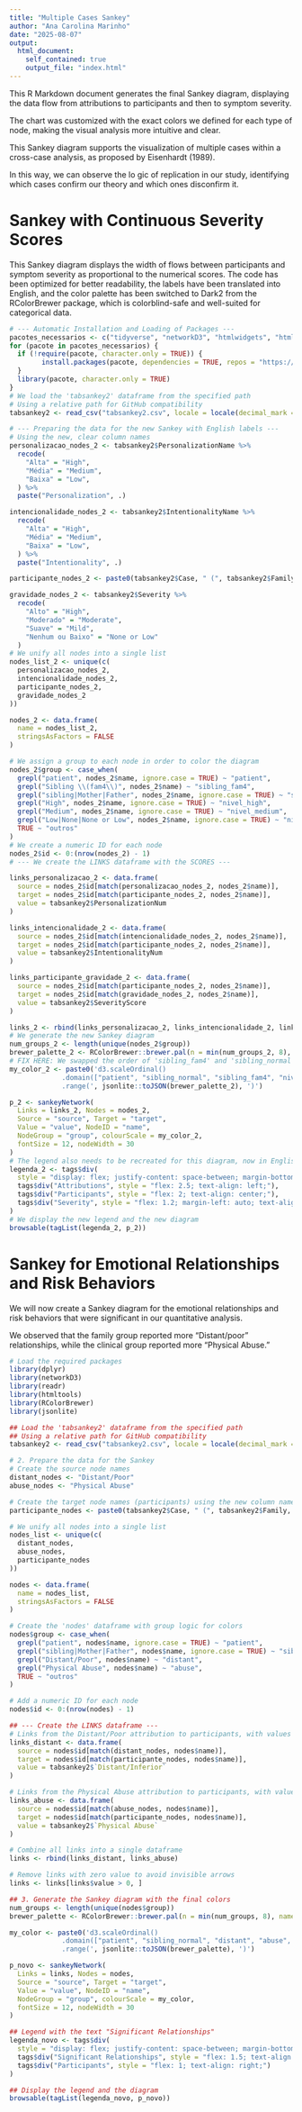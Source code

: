 ```yaml
---
title: "Multiple Cases Sankey"
author: "Ana Carolina Marinho"
date: "2025-08-07"
output:
  html_document:
    self_contained: true
    output_file: "index.html"
---
```



This R Markdown document generates the final Sankey diagram, displaying the data flow from attributions to participants and then to symptom severity.

The chart was customized with the exact colors we defined for each type of node, making the visual analysis more intuitive and clear.

This Sankey diagram supports the visualization of multiple cases within a cross-case analysis, as proposed by Eisenhardt (1989).

In this way, we can observe the lo
gic of replication in our study, identifying which cases confirm our theory and which ones disconfirm it.
 


# Sankey with Continuous Severity Scores

This Sankey diagram displays the width of flows between participants and symptom severity as proportional to the numerical scores. The code has been optimized for better readability, the labels have been translated into English, and the color palette has been switched to Dark2 from the RColorBrewer package, which is colorblind-safe and well-suited for categorical data.

```r
# --- Automatic Installation and Loading of Packages ---
pacotes_necessarios <- c("tidyverse", "networkD3", "htmlwidgets", "htmltools", "RColorBrewer", "jsonlite", "here")
for (pacote in pacotes_necessarios) {
  if (!require(pacote, character.only = TRUE)) {
        install.packages(pacote, dependencies = TRUE, repos = "https://cloud.r-project.org")
  }
  library(pacote, character.only = TRUE)
}
# We load the 'tabsankey2' dataframe from the specified path  
# Using a relative path for GitHub compatibility
tabsankey2 <- read_csv("tabsankey2.csv", locale = locale(decimal_mark = ","))

# --- Preparing the data for the new Sankey with English labels ---
# Using the new, clear column names
personalizacao_nodes_2 <- tabsankey2$PersonalizationName %>%
  recode(
    "Alta" = "High",
    "Média" = "Medium",
    "Baixa" = "Low",
  ) %>%
  paste("Personalization", .)

intencionalidade_nodes_2 <- tabsankey2$IntentionalityName %>%
  recode(
    "Alta" = "High",
    "Média" = "Medium",
    "Baixa" = "Low",
  ) %>%
  paste("Intentionality", .)

participante_nodes_2 <- paste0(tabsankey2$Case, " (", tabsankey2$Family, ")")

gravidade_nodes_2 <- tabsankey2$Severity %>%
  recode(
    "Alto" = "High",
    "Moderado" = "Moderate",
    "Suave" = "Mild",
    "Nenhum ou Baixo" = "None or Low"
  )
# We unify all nodes into a single list  
nodes_list_2 <- unique(c(
  personalizacao_nodes_2,
  intencionalidade_nodes_2,
  participante_nodes_2,
  gravidade_nodes_2
))

nodes_2 <- data.frame(
  name = nodes_list_2,
  stringsAsFactors = FALSE
)

# We assign a group to each node in order to color the diagram
nodes_2$group <- case_when(
  grepl("patient", nodes_2$name, ignore.case = TRUE) ~ "patient",
  grepl("Sibling \\(fam4\\)", nodes_2$name) ~ "sibling_fam4",
  grepl("sibling|Mother|Father", nodes_2$name, ignore.case = TRUE) ~ "sibling_normal",
  grepl("High", nodes_2$name, ignore.case = TRUE) ~ "nivel_high",
  grepl("Medium", nodes_2$name, ignore.case = TRUE) ~ "nivel_medium",
  grepl("Low|None|None or Low", nodes_2$name, ignore.case = TRUE) ~ "nivel_low",
  TRUE ~ "outros"
)
# We create a numeric ID for each node  
nodes_2$id <- 0:(nrow(nodes_2) - 1)
# --- We create the LINKS dataframe with the SCORES ---

links_personalizacao_2 <- data.frame(
  source = nodes_2$id[match(personalizacao_nodes_2, nodes_2$name)],
  target = nodes_2$id[match(participante_nodes_2, nodes_2$name)],
  value = tabsankey2$PersonalizationNum
)

links_intencionalidade_2 <- data.frame(
  source = nodes_2$id[match(intencionalidade_nodes_2, nodes_2$name)],
  target = nodes_2$id[match(participante_nodes_2, nodes_2$name)],
  value = tabsankey2$IntentionalityNum
)

links_participante_gravidade_2 <- data.frame(
  source = nodes_2$id[match(participante_nodes_2, nodes_2$name)],
  target = nodes_2$id[match(gravidade_nodes_2, nodes_2$name)],
  value = tabsankey2$SeverityScore
)

links_2 <- rbind(links_personalizacao_2, links_intencionalidade_2, links_participante_gravidade_2)
# We generate the new Sankey diagram  
num_groups_2 <- length(unique(nodes_2$group))
brewer_palette_2 <- RColorBrewer::brewer.pal(n = min(num_groups_2, 8), name = "Dark2")
# FIX HERE: We swapped the order of 'sibling_fam4' and 'sibling_normal'  
my_color_2 <- paste0('d3.scaleOrdinal()
             .domain(["patient", "sibling_normal", "sibling_fam4", "nivel_high", "nivel_medium", "nivel_low", "outros"])
             .range(', jsonlite::toJSON(brewer_palette_2), ')')

p_2 <- sankeyNetwork(
  Links = links_2, Nodes = nodes_2,
  Source = "source", Target = "target",
  Value = "value", NodeID = "name",
  NodeGroup = "group", colourScale = my_color_2,
  fontSize = 12, nodeWidth = 30
)
# The legend also needs to be recreated for this diagram, now in English
legenda_2 <- tags$div(
  style = "display: flex; justify-content: space-between; margin-bottom: 8px; font-weight: bold; font-size: 14px; width: 100%; max-width: 800px;",
  tags$div("Attributions", style = "flex: 2.5; text-align: left;"),
  tags$div("Participants", style = "flex: 2; text-align: center;"),
  tags$div("Severity", style = "flex: 1.2; margin-left: auto; text-align: right;")
)
# We display the new legend and the new diagram
browsable(tagList(legenda_2, p_2))
```

# Sankey for Emotional Relationships and Risk Behaviors

We will now create a Sankey diagram for the emotional relationships and risk behaviors that were significant in our quantitative analysis.

We observed that the family group reported more “Distant/poor” relationships, while the clinical group reported more “Physical Abuse.”

```r
# Load the required packages
library(dplyr)
library(networkD3)
library(readr)
library(htmltools)
library(RColorBrewer)
library(jsonlite)

## Load the 'tabsankey2' dataframe from the specified path
## Using a relative path for GitHub compatibility
tabsankey2 <- read_csv("tabsankey2.csv", locale = locale(decimal_mark = ","))

# 2. Prepare the data for the Sankey
# Create the source node names
distant_nodes <- "Distant/Poor"
abuse_nodes <- "Physical Abuse"

# Create the target node names (participants) using the new column names
participante_nodes <- paste0(tabsankey2$Case, " (", tabsankey2$Family, ")")

# We unify all nodes into a single list
nodes_list <- unique(c(
  distant_nodes,
  abuse_nodes,
  participante_nodes
))

nodes <- data.frame(
  name = nodes_list,
  stringsAsFactors = FALSE
)

# Create the 'nodes' dataframe with group logic for colors
nodes$group <- case_when(
  grepl("patient", nodes$name, ignore.case = TRUE) ~ "patient",
  grepl("sibling|Mother|Father", nodes$name, ignore.case = TRUE) ~ "sibling_normal",
  grepl("Distant/Poor", nodes$name) ~ "distant",
  grepl("Physical Abuse", nodes$name) ~ "abuse",
  TRUE ~ "outros"
)

# Add a numeric ID for each node
nodes$id <- 0:(nrow(nodes) - 1)

## --- Create the LINKS dataframe ---
# Links from the Distant/Poor attribution to participants, with values as widths
links_distant <- data.frame(
  source = nodes$id[match(distant_nodes, nodes$name)],
  target = nodes$id[match(participante_nodes, nodes$name)],
  value = tabsankey2$`Distant/Inferior`
)

# Links from the Physical Abuse attribution to participants, with values as widths
links_abuse <- data.frame(
  source = nodes$id[match(abuse_nodes, nodes$name)],
  target = nodes$id[match(participante_nodes, nodes$name)],
  value = tabsankey2$`Physical Abuse`
)

# Combine all links into a single dataframe
links <- rbind(links_distant, links_abuse)

# Remove links with zero value to avoid invisible arrows
links <- links[links$value > 0, ]

## 3. Generate the Sankey diagram with the final colors
num_groups <- length(unique(nodes$group))
brewer_palette <- RColorBrewer::brewer.pal(n = min(num_groups, 8), name = "Dark2")

my_color <- paste0('d3.scaleOrdinal()
             .domain(["patient", "sibling_normal", "distant", "abuse", "outros"])
             .range(', jsonlite::toJSON(brewer_palette), ')')

p_novo <- sankeyNetwork(
  Links = links, Nodes = nodes,
  Source = "source", Target = "target",
  Value = "value", NodeID = "name",
  NodeGroup = "group", colourScale = my_color,
  fontSize = 12, nodeWidth = 30
)

## Legend with the text "Significant Relationships"
legenda_novo <- tags$div(
  style = "display: flex; justify-content: space-between; margin-bottom: 8px; font-weight: bold; font-size: 14px; width: 100%; max-width: 800px;",
  tags$div("Significant Relationships", style = "flex: 1.5; text-align: left;"),
  tags$div("Participants", style = "flex: 1; text-align: right;")
)

## Display the legend and the diagram
browsable(tagList(legenda_novo, p_novo))
```

